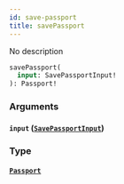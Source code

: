 ```yaml
---
id: save-passport
title: savePassport
---
```



No description

```graphql
savePassport(
  input: SavePassportInput!
): Passport!
```


### Arguments

#### `input` ([`SavePassportInput`](../../references/inputs/save-passport-input))




### Type

#### [`Passport`](../../references/objects/passport) 






